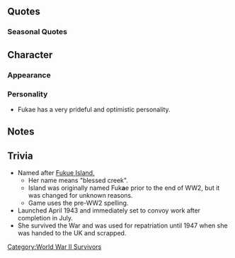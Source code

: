 {{Ship/Header}}
==Quotes==
{{Ship/Quotes
|Introduction = 択捉型海防艦、福江。着任！<br>司令、あたしは負けないから……。負けるもんかッ！
|Introduction/En = One of the Etorofu-class coastal defense ships, Fukae, arriving on station. I won't lose, Commander. I won't.
|Introduction/Note = 

|Introduction/Kai = 択捉型海防艦、福江、今日も配置についてる。司令、あたし負けないよ。うん、負けるもんか。
|Introduction/Kai/En = One of the Etorofu-class coastal defense ships, Fukae, reporting for duty again today. I won't lose, Commander. Yep, I won't.

|Library = 択捉型海防艦、福江だ。横須賀の近く、浦賀生まれだ。配備についた頃は、戦局はそうとうに傾いたいたが…できること、できる限り頑張った。戦いの終わった後、もうひと踏ん張りした。もっと、もっと働きかったな。司令、よろしく頼む。
|Library/En = I'm the Etorofu-class coastal defense ship, Fukae. I was born near Yokosuka in Uraga. The tide of war was already turning when I entered service... but I did my best at whatever I could do. After the war, I was assigned elsewhere. I wanted to do even more work. I'm counting on you, Commander.
|Library/Note = 

|Secretary 1 = 福江、読んだ？配置に付いてるから。
|Secretary 1/En = Did you call me? Reporting as requested.
|Secretary 1/Note = 

|Secretary 1/Kai = 福江、読んだ？うん、ここにいるから。任せて。
|Secretary 1/Kai/En = Did you call me? Yup, I'm here. Leave it to me.

|Secretary 2 = 負けないよ。負けるもんか。
|Secretary 2/En = I won't lose. I won't.
|Secretary 2/Note = 

|Secretary 2/Kai = あたし負けないよ。負けるもんか。
|Secretary 2/Kai/En = I won't lose. I won't.

|Secretary 3 = ふわ…青函連絡船が…大湊のみんなが…うわぁ…夢か…今度はやらせない。静かな海を静かなままで今度は…
|Secretary 3/En = Whoa... The Seikan Ferry is... Everyone in Oominato is... Aaah... It's just a dream... I won't let them down this time. This time I'll make these seas peaceful...
|Secretary 3/Note = 

|Idle = 八戸を心配だ。稲木、あとを頼むだぞ。船を、街を、人を、守るんだ。頼む。
|Idle/En = I'm worried about Hachinohe. I'm leaving the rest to you, Inagi. Protect the ships; the city; and the people. Please.
|Idle/Note = 

|Secretary Married = いいのか、司令？こんなところで油を売ってて。まあ、売るほど油など残ってないか。何？今備蓄はしっかりあるだと？
|Secretary Married/En = Is this alright, Commander? Selling oil here. Well, we'll be left with nothing if you sell it all. What? You kept a stockpile?
|Secretary Married/Note = 

|Wedding = どうした？福江の装備になにか問題を見つけたか？そうでわないのか。そうか。疲れてるだな、司令も。いいよ、この膝を貸そう。少し小さいが、暫し休んでくれ。あぁ。
|Wedding/En = What's wrong? Did you spot a problem with my equipment? So you didn't. I see. You must be tired, Commander. Fine then, I'll lend you my lap. It's a bit small but take a shot rest. Yeah.
|Wedding/Note = 

|Looking At Scores = あぁ、情報か？待ってろう、あたしが…うぅ…と…届かない…
|Looking At Scores/En = Ah, information? Wait a minute, I'll... Ugh... I... I can't reach it...
|Looking At Scores/Note = 

|Joining A Fleet = 第二海上護衛隊、福江、出撃する！守ってみる。
|Joining A Fleet/En = 2nd Surface Escort Division, Fukae, sortieing! I'll protect everyone.
|Joining A Fleet/Note = 

|Joining A Fleet/Kai = 大湊警備府所属、第百四戦隊、出撃する！守るから、必ず。
|Joining A Fleet/Kai/En = Assigned to Oominato Guard District, 104th Squadron, sortieing! I'll definitely protect everyone.

|Equipment 1 = いいな、これなら。
|Equipment 1/En = This is nice.
|Equipment 1/Note = 

|Equipment 2 = よし、これでやらせはしない。また出る！
|Equipment 2/En = Alright, I'll get them with this. I'm heading out again!
|Equipment 2/Note = 

|Equipment 3 = いいかもな。行けそうだ。
|Equipment 3/En =  This might be good... It'll do!
|Equipment 3/Note = 

|Supply = 補給助かる。また出るから、待ってて。
|Supply/En = The resupply helps. I'm heading out again so wait for me.
|Supply/Note = 

|Docking Minor = いかん、やられた！ 直すから、待て。
|Docking Minor/En = Oh no, they got me. I'll get fixed so just wait.
|Docking Minor/Note = 

|Docking Major = うー、いや、我慢はしていない。痛い。……しっかり直してまた出るから、待ってて。
|Docking Major/En = Urggh... No, I'm not holding it in. Ouch... I'll get fixed out properly and head back out so just wait.
|Docking Major/Note = 

|Docking Complete = 
|Docking Complete/En = 
|Docking Complete/Note = 

|Construction = 新しい船が就役するぞ。
|Construction/En = A new ship has been commissioned.
|Construction/Note = 

|Returning From Sortie = 艦隊、無事母港に帰投した。良かったよ。
|Returning From Sortie/En = The fleet has safely returned to port. Thank goodness.
|Returning From Sortie/Note = 

|Starting A Sortie = 海防艦、福江、抜錨するぞ！
|Starting A Sortie/En = Coastal defense ship, Fukae, setting sail!
|Starting A Sortie/Note = 

|Battle Start = 敵か。仕方ない。迎撃する。
|Battle Start/En = The enemy. No choice then. We'll intercept.
|Battle Start/Note = 

|Attack = 打ち方、はじめ。
|Attack/En = Begin firing.
|Attack/Note = 

|Night Battle = 夜か。得意ではない。でも、やってみる。
|Night Battle/En = I'm not particularly good in the night... But, I'll try it!
|Night Battle/Note = 

|Night Attack = 敵を近づけさせるな！ってぃ！
|Night Attack/En =  Don't let the enemy come close! Fire!
|Night Attack/Note = 

|MVP = そうか、この福江が…えへぇ、もっと働ける…もっと守れるはず…あたしはまだ…
|MVP/En = I see, I'm... Ehe, I feel like I can do more... and protect more... I still haven't...
|MVP/Note = 

|MVP/Kai = そう、このあたしか…でもまだよ。あたしはもっと働ける、もっと守れるはず。私は、まだ…まだ…
|MVP/Kai/En = I see, I'm... But it's still not enough. I feel like can do more and protect more. I still... still haven't...

|Minor Damage 1 = ぐあぁ！ちぃ！
|Minor Damage 1/En = Gaaaah! Tch!
|Minor Damage 1/Note = 

|Minor Damage 2 = やぁ！ちぃ！こんなは…いたくは…ない！
|Minor Damage 2/En = Aaah! Tch! This... doesn't... hurt at all!
|Minor Damage 2/Note = 

|Major Damage = 福江は負けない！負けるはずない！まだ、これから…！
|Major Damage/En = I won't lose! There's no way I can! I still haven't...!
|Major Damage/Note = 

|Sunk = これが…海の中への…海の底への…死…か。そうか…これ…が…
|Sunk/En = So this... is sinking... under the sea... to the bottom... I see... this... is...
|Sunk/Note = 
}}
===Seasonal Quotes===
{{Shipquoteseasonal
|Rainy_Season_2018 = 
|Rainy_Season_2018_EN = 
|Rainy_Season_2018_Clip = 
|Rainy_Season_2018_Note = 
}}
<!--
===Hourly Notifications===
{{Ship/Hourly
|00JP = 
|00EN = 
|00Note = 
|01JP = 
|01EN = 
|01Note = 
|02JP = 
|02EN = 
|02Note = 
|03JP = 
|03EN = 
|03Note = 
|04JP = 
|04EN = 
|04Note = 
|05JP = 
|05EN = 
|05Note = 
|06JP = 
|06EN = 
|06Note = 
|07JP = 
|07EN = 
|07Note = 
|08JP = 
|08EN = 
|08Note = 
|09JP = 
|09EN = 
|09Note = 
|10JP = 
|10EN = 
|10Note = 
|11JP = 
|11EN = 
|11Note = 
|12JP = 
|12EN = 
|12Note = 
|13JP = 
|13EN = 
|13Note = 
|14JP = 
|14EN = 
|14Note = 
|15JP = 
|15EN = 
|15Note = 
|16JP = 
|16EN = 
|16Note = 
|17JP = 
|17EN = 
|17Note = 
|18JP = 
|18EN = 
|18Note = 
|19JP = 
|19EN = 
|19Note = 
|20JP = 
|20EN = 
|20Note = 
|21JP = 
|21EN = 
|21Note = 
|22JP = 
|22EN = 
|22Note = 
|23JP = 
|23EN = 
|23Note = 
}}

-->

==Character==
===Appearance===

===Personality===
*Fukae has a very prideful and optimistic personality.

==Notes==

==Trivia==
*Named after [https://en.wikipedia.org/wiki/Fukue_Island Fukue Island.]
**Her name means "blessed creek".
**Island was originally named Fuk'''a'''e prior to the end of WW2, but it was changed for unknown reasons.
**Game uses the pre-WW2 spelling.
*Launched April 1943 and immediately set to convoy work after completion in July.
*She survived the War and was used for repatriation until 1947 when she was handed to the UK and scrapped.

{{Ship/Footer}}
[[Category:World War II Survivors]]
